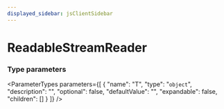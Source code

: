 ```yaml
---
displayed_sidebar: jsClientSidebar
---
```



# ReadableStreamReader

### Type parameters

<ParameterTypes parameters={[
  {
    "name": "T",
    "type": "`object`",
    "description": "",
    "optional": false,
    "defaultValue": "",
    "expandable": false,
    "children": []
  }
]} />
